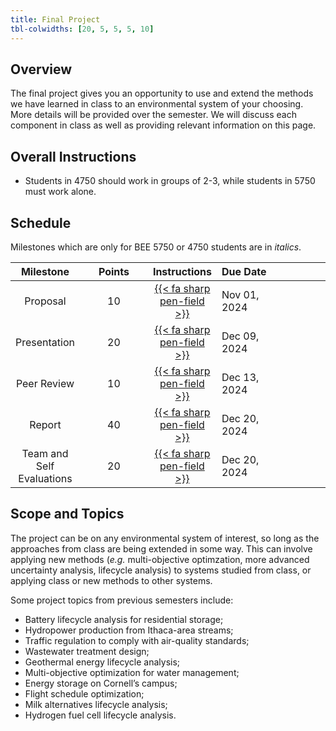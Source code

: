 ```yaml
---
title: Final Project
tbl-colwidths: [20, 5, 5, 5, 10]
---
```


## Overview

The final project gives you an opportunity to use and extend the methods we have learned in class to an environmental system of your choosing. More details will be provided over the semester. We will discuss each component in class as well as providing relevant information on this page.

## Overall Instructions

- Students in 4750 should work in groups of 2-3, while students in 5750 must work alone.

## Schedule

Milestones which are only for BEE 5750 or 4750 students are in *italics*.

| Milestone | Points | Instructions |  Due Date |
|:---------:|:------------:|:-------:|:-----------|:---------:|
| Proposal | 10 | [{{< fa sharp pen-field >}}](project/proposal.qmd)  |  Nov 01, 2024 |
| Presentation | 20 |  [{{< fa sharp pen-field >}}](project/presentation.qmd) | Dec 09, 2024 |
| Peer Review | 10 | [{{< fa sharp pen-field >}}](project/peer-review.qmd)   | Dec 13, 2024 |
| Report | 40  | [{{< fa sharp pen-field >}}](project/report.qmd)|  Dec 20, 2024 |
| Team and Self Evaluations | 20 | [{{< fa sharp pen-field >}}](project/evaluations.qmd) | Dec 20, 2024 |

## Scope and Topics

The project can be on any environmental system of interest, so long as the approaches from class are being extended in some way. This can involve applying new methods (*e.g.* multi-objective optimzation, more advanced uncertainty analysis, lifecycle analysis) to systems studied from class, or applying class or new methods to other systems. 

Some project topics from previous semesters include:

- Battery lifecycle analysis for residential storage;
- Hydropower production from Ithaca-area streams;
- Traffic regulation to comply with air-quality standards;
- Wastewater treatment design;
- Geothermal energy lifecycle analysis;
- Multi-objective optimization for water management;
- Energy storage on Cornell's campus;
- Flight schedule optimization;
- Milk alternatives lifecycle analysis;
- Hydrogen fuel cell lifecycle analysis.